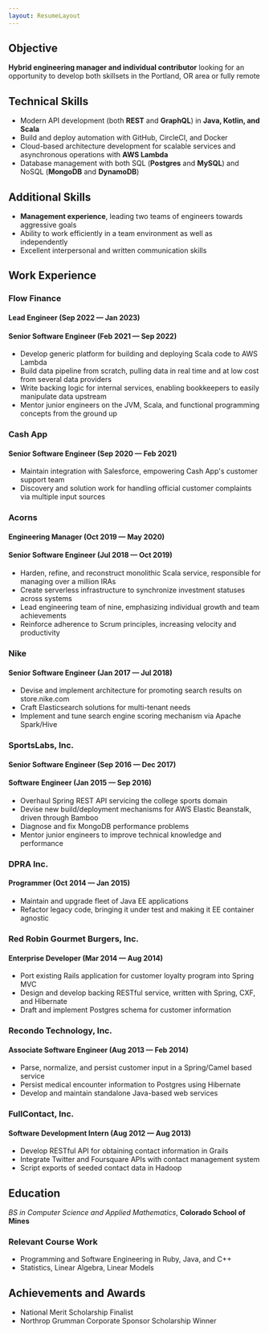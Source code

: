 ```yaml
---
layout: ResumeLayout
---
```


## Objective

**Hybrid engineering manager and individual contributor** looking for an opportunity to develop both skillsets in the Portland, OR area or fully remote

## Technical Skills
- Modern API development (both **REST** and **GraphQL**) in **Java, Kotlin, and Scala**
- Build and deploy automation with GitHub, CircleCI, and Docker
- Cloud-based architecture development for scalable services and asynchronous operations with **AWS Lambda**
- Database management with both SQL (**Postgres** and **MySQL**) and NoSQL (**MongoDB** and **DynamoDB**)

## Additional Skills
- **Management experience**, leading two teams of engineers towards aggressive goals
- Ability to work efficiently in a team environment as well as independently
- Excellent interpersonal and written communication skills

## Work Experience
### Flow Finance

#### Lead Engineer (Sep 2022 — Jan 2023)
#### Senior Software Engineer (Feb 2021 — Sep 2022)
- Develop generic platform for building and deploying Scala code to AWS Lambda
- Build data pipeline from scratch, pulling data in real time and at low cost from several data providers
- Write backing logic for internal services, enabling bookkeepers to easily manipulate data upstream
- Mentor junior engineers on the JVM, Scala, and functional programming concepts from the ground up

### Cash App
#### Senior Software Engineer (Sep 2020 — Feb 2021)
- Maintain integration with Salesforce, empowering Cash App's customer support team
- Discovery and solution work for handling official customer complaints via multiple input sources

### Acorns
#### Engineering Manager (Oct 2019 — May 2020)
#### Senior Software Engineer (Jul 2018 — Oct 2019)
- Harden, refine, and reconstruct monolithic Scala service, responsible for managing over a million IRAs
- Create serverless infrastructure to synchronize investment statuses across systems
- Lead engineering team of nine, emphasizing individual growth and team achievements
- Reinforce adherence to Scrum principles, increasing velocity and productivity

### Nike
#### Senior Software Engineer (Jan 2017 — Jul 2018)
- Devise and implement architecture for promoting search results on store.nike.com
- Craft Elasticsearch solutions for multi-tenant needs
- Implement and tune search engine scoring mechanism via Apache Spark/Hive

### SportsLabs, Inc.
#### Senior Software Engineer (Sep 2016 — Dec 2017)
#### Software Engineer (Jan 2015 — Sep 2016)
- Overhaul Spring REST API servicing the college sports domain
- Devise new build/deployment mechanisms for AWS Elastic Beanstalk, driven through Bamboo
- Diagnose and fix MongoDB performance problems
- Mentor junior engineers to improve technical knowledge and performance

### DPRA Inc.
#### Programmer (Oct 2014 — Jan 2015)
- Maintain and upgrade fleet of Java EE applications
- Refactor legacy code, bringing it under test and making it EE container agnostic

### Red Robin Gourmet Burgers, Inc.
#### Enterprise Developer (Mar 2014 — Aug 2014)
- Port existing Rails application for customer loyalty program into Spring MVC
- Design and develop backing RESTful service, written with Spring, CXF, and Hibernate
- Draft and implement Postgres schema for customer information

### Recondo Technology, Inc.
#### Associate Software Engineer (Aug 2013 — Feb 2014)
- Parse, normalize, and persist customer input in a Spring/Camel based service
- Persist medical encounter information to Postgres using Hibernate
- Develop and maintain standalone Java-based web services

### FullContact, Inc.
#### Software Development Intern (Aug 2012 — Aug 2013)
- Develop RESTful API for obtaining contact information in Grails
- Integrate Twitter and Foursquare APIs with contact management system
- Script exports of seeded contact data in Hadoop

## Education
_BS in Computer Science and Applied Mathematics_, **Colorado School of Mines**

### Relevant Course Work
- Programming and Software Engineering in Ruby, Java, and C++
- Statistics, Linear Algebra, Linear Models

## Achievements and Awards
- National Merit Scholarship Finalist
- Northrop Grumman Corporate Sponsor Scholarship Winner